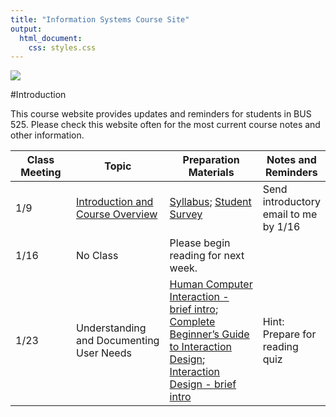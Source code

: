 ```yaml
---
title: "Information Systems Course Site"
output: 
  html_document:
    css: styles.css
---
```


![](logo.jpg)

#Introduction

This course website provides updates and reminders for students in BUS 525. Please check this website often for the most current course notes and other information. 


Class Meeting | Topic               | Preparation Materials| Notes and Reminders
--------------|---------------------|----------------------|-------
1/9						|	[Introduction and Course Overview](introduction_2_is.html) | [Syllabus](bus525_syllabus.pdf); [Student Survey](student_survey.docx)  | Send introductory email to me by 1/16
1/16          | No Class | Please begin reading for next week. | 
1/23					| Understanding and Documenting User Needs | [Human Computer Interaction - brief intro](https://www.interaction-design.org/literature/book/the-encyclopedia-of-human-computer-interaction-2nd-ed/human-computer-interaction-brief-intro); [Complete Beginner's Guide to Interaction Design](http://www.uxbooth.com/articles/complete-beginners-guide-to-interaction-design/); [Interaction Design - brief intro](https://www.interaction-design.org/literature/book/the-encyclopedia-of-human-computer-interaction-2nd-ed/interaction-design-brief-intro)  | Hint: Prepare for reading quiz

